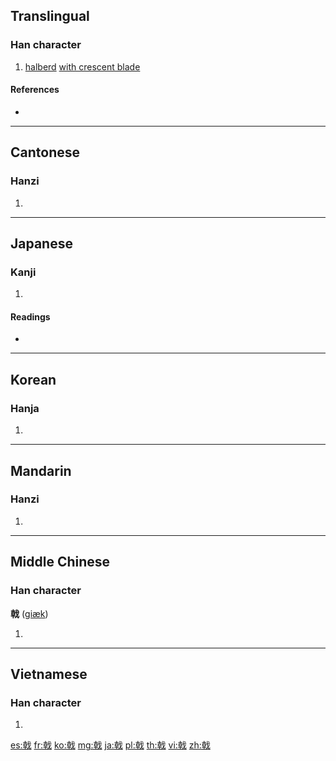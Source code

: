 ==Translingual==

===Han character===
{{Han char|rn=62|rad=戈|as=08|sn=12|four=43450|canj=JJI|ids=⿰𠦝戈}}

# [[halberd]] [[w:ji (halberd)|with crescent blade]]

====References====
* {{Han ref|kx=0413.090|dkj=11606|dj=0755.360|hdz=21407.070|uh=621F|ud=25119|bh=B475|bd=46197}}

----

==Cantonese==

===Hanzi===
{{yue-hanzi|jyut=gik1|y=gik1}}

# {{defn|lang=yue|sort=戈08}}

----

==Japanese==

===Kanji===
{{ja-kanji|grade=|rs=戈08}}

# {{defn|lang=ja|sort=戈08}}

====Readings====
* {{ja-readings|on=[[げき]] (geki)|kun=[[ほこ]] (hoko)}}

----

==Korean==

===Hanja===
{{ko-hanja|hangeul=극|eumhun=|rv=geuk|mr=kŭk|y=kuk}}

# {{defn|lang=ko|sort=戈08}}

----

==Mandarin==

===Hanzi===
{{cmn-hanzi|pin=[[jǐ]] ([[ji3]])|wg=chi<sup>3</sup>}}

# {{defn|lang=cmn|sort=戈08}}

----

==Middle Chinese==

===Han character===
'''戟''' ([[giæk]])

# {{defn|lang=ltc|sort=戈08}}

----

==Vietnamese==

===Han character===
{{vi-hantu|[[kích]]|rs=戈08}}

# {{defn|lang=vi|sort=戈08}}

[[es:戟]]
[[fr:戟]]
[[ko:戟]]
[[mg:戟]]
[[ja:戟]]
[[pl:戟]]
[[th:戟]]
[[vi:戟]]
[[zh:戟]]
